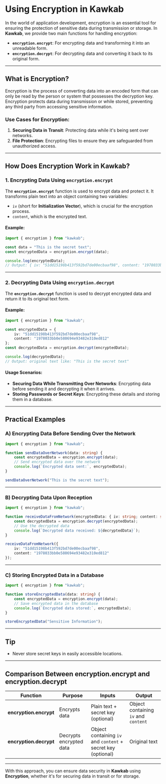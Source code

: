 # Using **Encryption** in Kawkab

In the world of application development, encryption is an essential tool for ensuring the protection of sensitive data during transmission or storage. In **Kawkab**, we provide two main functions for handling encryption:

- **`encryption.encrypt`**: For encrypting data and transforming it into an unreadable form.
- **`encryption.decrypt`**: For decrypting data and converting it back to its original form.

---

## What is **Encryption**?

Encryption is the process of converting data into an encoded form that can only be read by the person or system that possesses the decryption key. Encryption protects data during transmission or while stored, preventing any third party from accessing sensitive information.

### Use Cases for Encryption:
1. **Securing Data in Transit**: Protecting data while it's being sent over networks.
2. **File Protection**: Encrypting files to ensure they are safeguarded from unauthorized access.

---

## How Does Encryption Work in **Kawkab**?

### 1. Encrypting Data Using `encryption.encrypt`

The **`encryption.encrypt`** function is used to encrypt data and protect it. It transforms plain text into an object containing two variables:
- `iv` (short for **Initialization Vector**), which is crucial for the encryption process.
- `content`, which is the encrypted text.

#### Example:
```ts
import { encryption } from "kawkab";

const data = "This is the secret text";
const encryptedData = encryption.encrypt(data);

console.log(encryptedData);
// Output: { iv: "51dd15198b413f592bd7de00ecbaaf98", content: "1978033bb0e580694e93482e310ed812" }
```

---

### 2. Decrypting Data Using `encryption.decrypt`

The **`encryption.decrypt`** function is used to decrypt encrypted data and return it to its original text form.

#### Example:
```ts
import { encryption } from "kawkab";

const encryptedData = {
    iv: "51dd15198b413f592bd7de00ecbaaf98",
    content: "1978033bb0e580694e93482e310ed812"
};
const decryptedData = encryption.decrypt(encryptedData);

console.log(decryptedData);
// Output: original text like: "This is the secret text"
```

#### Usage Scenarios:
- **Securing Data While Transmitting Over Networks**: Encrypting data before sending it and decrypting it when it arrives.
- **Storing Passwords or Secret Keys**: Encrypting these details and storing them in a database.

---

## Practical Examples

### A) Encrypting Data Before Sending Over the Network
```ts
import { encryption } from "kawkab";

function sendDataOverNetwork(data: string) {
    const encryptedData = encryption.encrypt(data);
    // Send encrypted data over the network
    console.log(`Encrypted data sent:`, encryptedData);
}

sendDataOverNetwork("This is the secret text");
```

---

### B) Decrypting Data Upon Reception
```ts
import { encryption } from "kawkab";

function receiveDataFromNetwork(encryptedData: { iv: string; content: string }) {
    const decryptedData = encryption.decrypt(encryptedData);
    // Use the decrypted data
    console.log(`Decrypted data received: ${decryptedData}`);
}

receiveDataFromNetwork({
    iv: "51dd15198b413f592bd7de00ecbaaf98",
    content: "1978033bb0e580694e93482e310ed812"
});
```

---

### C) Storing Encrypted Data in a Database
```ts
import { encryption } from "kawkab";

function storeEncryptedData(data: string) {
    const encryptedData = encryption.encrypt(data);
    // Save encrypted data in the database
    console.log(`Encrypted data stored:`, encryptedData);
}

storeEncryptedData("Sensitive Information");
```

---

## Tip
- Never store secret keys in easily accessible locations.

---

## Comparison Between **encryption.encrypt** and **encryption.decrypt**
| Function              | Purpose                                     | Inputs                          | Output                      |
|-----------------------|---------------------------------------------|---------------------------------|-----------------------------|
| **encryption.encrypt** | Encrypts data                              | Plain text + secret key (optional) | Object containing `iv` and `content` |
| **encryption.decrypt** | Decrypts encrypted data                    | Object containing `iv` and `content` + secret key (optional) | Original text               |

---

With this approach, you can ensure data security in **Kawkab** using **Encryption**, whether it's for securing data in transit or for storage.